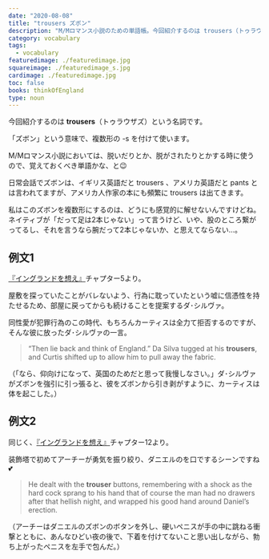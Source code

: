 ```yaml
---
date: "2020-08-08"
title: "trousers ズボン"
description: "M/Mロマンス小説のための単語帳。今回紹介するのは trousers（トゥラウザズ）「ズボン」という意味の名詞です。"
category: vocabulary
tags:
  - vocabulary
featuredimage: ./featuredimage.jpg
squareimage: ./featuredimage_s.jpg
cardimage: ./featuredimage.jpg
toc: false
books: thinkOfEngland
type: noun
---
```



今回紹介するのは __trousers__（トゥラウザズ）という名詞です。  

「ズボン」という意味で、複数形の -s を付けて使います。

M/Mロマンス小説においては、脱いだりとか、脱がされたりとかする時に使うので、覚えておくべき単語かな、と😉

日常会話でズボンは、イギリス英語だと trousers 、アメリカ英語だと pants とは言われてますが、アメリカ人作家の本にも頻繁に trousers は出てきます。

私はこのズボンを複数形にするのは、どうにも感覚的に解せないんですけどね。ネイティブが「だって足は2本じゃない」って言うけど、いや、股のところ繋がってるし、それを言うなら腕だって2本じゃないか、と思えてならない…。

## 例文1

[『イングランドを想え』](/mm-romance/think-of-england/)チャプター5より。

屋敷を探っていたことがバレないよう、行為に耽っていたという嘘に信憑性を持たせるため、部屋に戻ってからも続けることを提案するダ･シルヴァ。

同性愛が犯罪行為のこの時代、もちろんカーティスは全力て拒否するのですが、そんな彼に放ったダ･シルヴァの一言。

<Blockquote book srcBook="thinkOfEngland" lang="en" chapter="5">
“Then lie back and think of England.” Da Silva tugged at his <strong>trousers</strong>, and Curtis shifted up to allow him to pull away the fabric.
</Blockquote>

<p className="translation">（「なら、仰向けになって、英国のためだと思って我慢しなさい。」ダ･シルヴァがズボンを強引に引っ張ると、彼をズボンから引き剥がすように、カーティスは体を起こした。）</p>

## 例文2

同じく、[『イングランドを想え』](/mm-romance/think-of-england/)チャプター12より。

装飾塔で初めてアーチーが勇気を振り絞り、ダニエルのを口でするシーンですね💕

<Blockquote book srcBook="thinkOfEngland" lang="en" chapter="12">
He dealt with the <strong>trouser</strong> buttons, remembering with a shock as the hard cock sprang to his hand that of course the man had no drawers after that hellish night, and wrapped his good hand around Daniel’s erection.
</Blockquote>

<p className="translation">（アーチーはダニエルのズボンのボタンを外し、硬いペニスが手の中に跳ねる衝撃とともに、あんなひどい夜の後で、下着を付けてないこと思い出しながら、勃ち上がったペニスを左手で包んだ。）</p>

<VocabularyFooter book="thinkOfEngland" />
